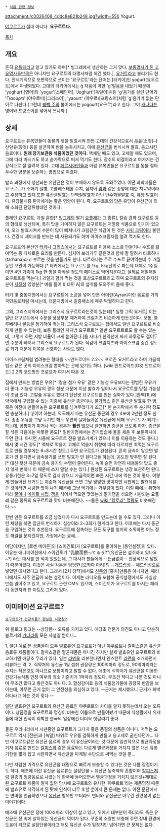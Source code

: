  * [[식품 관련 정보]]

attachment:/c0026408_4ddc8e821b248.jpg?width=550
Yogurt.

[[야쿠르트]]가 절대 아니다. '''요구르트다.'''

[[목차]]

== 개요 ==
흔히 [[요플레]]라고 알고 있기도 하며[* 빙그레에서 생산하는 그거 맞다. [[보통명사가 된 고유명사들]]만큼은 아니지만 요구르트의 대명사처럼 되긴 했다.], [[요거트]]라고 불리기도 한다. 전세계적으로 보편적으로 쓰이는 '요구르트'라는 단어는 [터키어]인 yoğurt(요우르트)에서 파생되었다. 고대의 터키어에서는 ğ 자음이 약한 'g'발음을 내었기 때문에 'yoghurt'[영어]와 'yogur'[스페인어], 'Joghurt'[독일어]처럼 'g'음가를 살린 단어와 'Γιαούρτι' (야우르띠)[그리스어], 'yaourt' (야우르)[프랑스어]처럼 'g'음가가 없는 단어로 나뉜다.(그런데 [[퀘벡 주]]의 불어에서는 yogourt(요구르)라고 한다. 그야 [[캐나다]]는 영어와 프랑스어를 섞어서 쓰니까.)

== 상세 ==
요구르트는 유목민들이 동물의 젖을 발효시켜 만든 고대의 건강식으로서 [[우유]](소젖)나 산양유(양젖) 등을 살균하여 반쯤 농축시키고, 이에 [[유산균]]을 번식시켜 발효, 응고시킨 음료이다. '''원래 장기보관용 식품이었던 것이다.''' 액체일 때도 있고, 고체일 때도 있으며, 그에 따라 마시기도 하고 숟가락으로 떠서 먹기도 한다. 장수의 비결이라고 여겨지는 건강식으로 잘 알려져 있다. 고대 [[페르시아]]인들과 아랍 유목민들은 요구르트를 동물 젖의 우수한 양분을 보존하는 방법으로 여겼다. 

발효 과정에서 생산되는 유산균은 젖이 부패하지 않도록 도와주었다. 어떤 과학자들은 요구르트가 소화기 질병, 고콜레스테롤 수치, 심지어 [[암]]과 같은 종양에 대한 치료약이라고 주장하고 있다.또한 유산균발효는 단백질발효가 아닌 탄수화물발효 즉, 유당 발효이다. 유당불내증 환자에게는 좋은 영양이 된다. 즉, 요구르트의 당은 유당이 유산균에 의해 소화된 단당류형태인 것이다.

플레인 요구르트, 과일 혼합[* [[빙그레]]의 딸기 [[요플레]]가 그 종류], 칼슘 강화 요구르트 등의 형태로 생산되며, 특히 맛을 가미하지 않은 요구르트는 저열량 식품으로 인기가 있으며, 오래 발효시켜서 수분이 많이 빠져나가 크림같은 식감이 된 것은 [[사워 크림]]이라 불린다. 건강식 셰이크를 만드는 데 사용되기도 하며 아이스크림처럼 얼려 먹기도 한다.

요구르트의 본산인 [[터키]]나 [[그리스]]에서는 요구르트를 이용해 소스를 만들거나 수프를 끓여먹는 등 다채로운 요리를 만든다. 심지어 보리가루 같은것과 함께 잘 말려서 타르하나(tarhana)라고 부르는 것을 만들기도 한다. 타르하나는 주로 수프로 끓여먹는데 수 개월동안 보관이 가능하다.[* 터키에서는 요구르트를 1kg, 5kg단위로 파는데 대체로 1주일이면 4인 가족이 1kg 한 통을 아작낼 정도의 페이스로 먹어치운다고. 실제로 매일매일 요구르트를 먹는다.] 과일과 함께 먹는 것을 호상요구르트라고 하며 요구르트의 유지성분이 [[지질]]성 영양분[* 예를 들어 비타민 A]의 섭취를 도와주어 몸에 좋다.

터키 및 중동지방에서는 요구르트에 소금을 넣어 만든 아이란(Ayran)이란 음료를 거의 국민음료처럼 마시는데, 더운지방에서 갈증해소에 매우 탁월하다고 한다. 

그외, 그리스지역에서는 그리스식 요구르트라는것이 있는데[* 일명 그릭 요거트] 이는 일반 요구르트에서 수분을 상당부분 제거하여 크림치즈 비슷하게 만든것이다. 보통, 블루베리나 꿀등을 첨가하여 먹는다. 그리스식 요구르트는 집에서도 일반 요구르트로 비슷하게 만들 수 있는데, 보통 플레인 저지방 요구르트[* 일반 요구르트로도 할 수는 있는데, 그렇게 하면 지방 비율이 크게 높아진다.]를 사다가 한약천에 싸서 하루정도 걸어두면 수분이 빠져서 그리스식 요구르트가 된다. 식감이 크림치즈와 아이스크림 중간 정도로 되기 때문에 이쪽을 선호하는 사람도 많다. 

아이스크림처럼 얼려놓은 형태를 ~~안드로이드 2.2~~ 프로즌 요거트라고 하며 가끔씩 빕스 같은 곳의 아이스크림 뽑아먹는 곳에 있기도 하다. [wiki:안드로이드(OS) 안드로이드] 2.2의 코드명인 프로요가 여기서 따온 것.

집에서 만드는 방법은 우유[* '칼슘 첨가 우유' 같은 기능성 우유보다는 평범한 우유가 더 좋다. 기능성 우유의 경우 성분 때문에 이상 발효가 일어나서 요구르트를 망칠 가능성이 조금 있다. 고칼슘 우유로 했다가 탄산맛 요구르트를 만든 실화가 있다.]한팩(1L)에 약국에서 구입할 수 있는 지중해 유산균 종균이나, [[불가리스]] 같은 유산균 발효유 한 병, 혹은 이전에 만들어놓은 요구르트를 남겨두었다가 조금[* 한 숟가락에서 두 숟가락 정도면 충분하다.] 넣어야 하는데, 약국에서 파는 유산균 종균의 경우 4포에 2만원 정도 한다. 종종 우유를 그냥 두기만 해도 우연히 날아들어온 유산균에 의해 요구르트가 되기도 하는데, 곰팡이가 피거나 썩는 경우가 '''훨씬''' 많으니 웬만하면 종균을 쓰도록 하자. 종균을 잘 섞은 다음에는 따뜻한 온도[* 일반가정에서는 전기밥솥에 물을 채운 후 보온위치에 두면 된다. 아니면 시중에 요구르트 전용 발효기계가 있으니 이를 이용하는 것도 좋다.]에서 몇 시간 정도[* 액체로 먹을지 고체로 먹을지 취향에 따라 다르지만 떠먹는 요구르트로 만들 경우에는 6~8시간 정도.] 두면 요구르트가 완성된다. 흔히 금속이 닿으면 발효가 안 된다면서 금속용기를 쓰면 발효가 안 된다고들 하는데, 온도만 맞추면 잘 된다.[* 대신 젖산 때문에 금속 용기의 수명이 줄어든다. 녹이 슬면 자연히 내용물의 맛도 좋지 않게 변하니 이 때문에 쓰지 말랄 수는 있다.] 완성된 요구르트는 냉장 보관하면 된다. 유통기한은 3~7일 정도로 길지 않으니 가급적이면 빠른 시간 내에 먹는 것이 좋다. 이렇게 만들어진 요거트는 지중해 유산균을 쓰면 그냥 밍밍한 맛이지만 시판되는 발효유를 쓴 것이라면 시큼한 맛이 나기 때문에 그냥 먹기에는 거부감이 있다. 이럴 때에는 취향에 따라 [[꿀]]이나 [[메이플 시럽]], [[잼]]을 섞어서 먹으면 맛있는데 딸기잼을 섞으면 시판되는 요플레 같은 종류의 요구르트와 맛이 비슷해진다. ~~물론 [[wiki:"칼로리" 열량]]도 비슷해진다.~~

한번 만든 요구르트를 조금 남겼다가 다시 요구르트를 만드는데 쓸 수도 있다. 그러나 이런 재탕을 하면 잡균이 번식하기 십상이라 2~3회가 한계라고 한다. 이후에는 다시 종균을 구입하는 것이 추천된다. 요구르트에 접촉하는 모든 도구를 철저히 소독하면 어느 정도 해결될 문제겠지만, 가정에서는 글쎄...

여담이지만, [로젠 메이든]의 [스이긴토]가 [요구르트]를 좋아하는 [동인설정]이 있다. 이유는 애니메이션에서 스이긴토가 "乳酸菌摂ってるぅ?"(유산균은 섭취하고 있나요~?) 라는 대사를 한 적이 있었는데, 그 대사가 팬들에게 --뜬금없이-- 인상적으로 남았기 때문이었다. 이것은 사실 각본을 담당한 [오카다 마리]의 --개드립성-- 애드립성으로 넣었던 대사였다고 한다. 그래서 [2차 창작]에서도 [[신쿠(로젠 메이든)|신쿠]]의 [홍차]만큼은 아니지만, 패러디에서도 자주 언급이 되는 설정이다. 이제는 라디오를 포함해 공식설정에서도 사실상 반쯤 밀어주고 있고, 요구르트 관련 CM도 있으며, 스이긴토가 요구르트를 마시는 패러디 동인지와 팬 아트도 그려져 있다.

== 이미테이션 요구르트? ==

 [http://gonome.tistory.com/1 요구르트가 건강식품? 현실은 시궁창?]

위 블로그 링크는 --상당한-- 오류를 가지고 있다. 애당초 전문가 의견도 아니고 단순히 블로거의 [[카더라]]를 모은 사설일 뿐이니...

1. 일단 예로 든 상품들이 모두 발효유인 요구르트가 아닌 [[야쿠르트]]나 [[칼피스]]같은 유산균 음료류 제품들이다. 칼피스같은 멸균제품은 아니긴 하지만 실제 발효유인 요구르트와 비교하기엔 애당초 무리가 있다. 일본 [[라멘]]을 리뷰한다면서 인스턴트 [[라면]]을 소개하면서 리뷰하는 격.
2. 식약처의 유산균 1일 섭취 권장량은 100억마리 정도로, 90억마리라는 수치는 적은것도 아니므로 보통이라고 말할 수 없다. 애초에 식약처가 유산균을 이용한 건강기능식품 인정 여부의 최소 기준치가 1억마리 정도다. 무조건 적다고 나쁜 것도 아니며 무조건 많다고 좋은것도 아니다. 
3. 합성감미료 등의 식품첨가물에 굉장히 반감을 보이는데, 아무런 근거 없이 그 안전성을 의심하고 있다. --근거는 제시했으니 근거가 희박하다라고 하는 것이 맞다.--

일단 발효유인 요구르트와 유산균 음료인 야쿠르트의 차이를 알지 못하는데서 오는 오류이다. 상품명을 요구르트와 명칭이 비슷한 이름으로 만들어놨기 때문에 식생활에서 유제품에 대한 인식이 희박한 한국의 입장에선 더더욱 헷갈리기 좋다. 

물론 우리나라에서 시판중인 요구르트가 그다지 좋은 품질의 상품은 아니다. 떠먹는 요구르트 역시 [전분]과 [녹말] 따위로 우유를 걸쭉하게 만들고 응고제로 굳힌다던가... 다만 야쿠르트같은 유산균 음료의 경우 이 유산균이라는 것 때문에 일반적으로 멸균과정을 거쳐 음료로 만드는 [[칼피스]]와 같은 음료와는 다르게 멸균과정을 거치지 않은 대신 유통기한을 짧게 잡고 시판하면서 유산균을 마케팅 수단으로 써먹는 것일 뿐...

다만 저렴한 가격으로 유산균을 대량으로 빠르게 보충할 수 있다는 것은 나름 장점이기도 하다. 애초에 이런 유산균 음료류는 설탕단물 + 유산균 농축액의 혼합이며 [[칼피스]]처럼 일종의 청량음료로 나왔는데 한국에 들어오면서 멸균과정을 거치지 않은것+제대로 된 요구르트 제품이 얼마 없던 당시에 요구르트와 유사한 '야쿠르트'라는 제품명칭 때문에 발효유로 착각하게 된 탓에 인식이 너무 후할 뿐이지 큰 문제는 없다. 이전 문단에서는 변비를 언급하였으나 [[유산균]] 항목만 보더라도 변비와 유산균은 아무런 관련성이 없는 이야기이다.

애초에 유산균은 장에 100조마리 이상이 살고 있고, 위에서 대부분이 죽더라도 죽은 유산균은 장 속에 살아있는 유산균의 먹이가 된다. 꾸준히 소량만 보충해 주면 장내 환경에 도움이 되므로 설탕단물이라고 해도 유산균 수가 일정치만 넘어가면 큰 문제는 없다.
